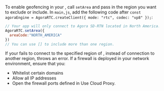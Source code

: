 <PlatformWrapper platform="web">

To enable geofencing in your <Vpl k="CLIENT" />, call `setArea` and pass in the region you want to exclude or include. In `main,js`, add the following code after `const agoraEngine = AgoraRTC.createClient({ mode: "rtc", codec: "vp8" });`:
```javascript
// Your app will only connect to Agora SD-RTN located in North America.
AgoraRTC.setArea({
  areaCode:"NORTH_AMERICA"
})
// You can use [] to include more than one region.
```
If your <Vpl k="CLIENT" /> fails to connect to the specified region of <Vg k="AGORA_BACKEND" />, instead of connection to another <Vg k="AGORA_BACKEND" /> region, <Vg k="VSDK" /> throws an error. If a firewall is deployed in your network environment, ensure that you:

* Whitelist certain domains
* Allow all IP addresses 
* Open the firewall ports defined in <Link to="{{global.AGORA_DOCS_URL}}/{{platform.NAME}}/cloud_proxy_web_ng?platform=Web">Use Cloud Proxy</Link>.

</PlatformWrapper>
